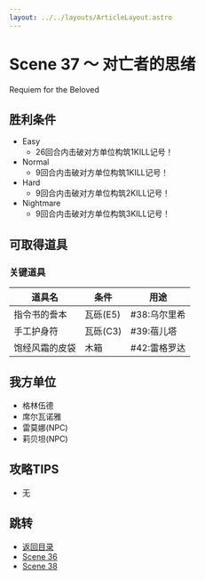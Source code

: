 ```yaml
---
layout: ../../layouts/ArticleLayout.astro
---
```

# Scene 37 ～ 对亡者的思绪  

Requiem for the Beloved

## 胜利条件 

- Easy
  - 26回合内击破对方单位构筑1KILL记号！
- Normal
  - 9回合内击破对方单位构筑1KILL记号！
- Hard
  - 9回合内击破对方单位构筑2KILL记号！
- Nightmare
  - 9回合内击破对方单位构筑3KILL记号！

## 可取得道具 

### 关键道具

|道具名|条件|用途|
|---|---|---|
|指令书的誊本|瓦砾(E5)|#38:乌尔里希|
|手工护身符|瓦砾(C3)|#39:蓓儿塔|
|饱经风霜的皮袋|木箱|#42:雷格罗达|

## 我方单位 

- 格林伍德
- 席尔瓦诺雅
- 雷莫娜(NPC)
- 莉贝坦(NPC)

## 攻略TIPS 

- 无

## 跳转

- [返回目录](../mellia)
- [Scene 36](./2-36)
- [Scene 38](./2-38)